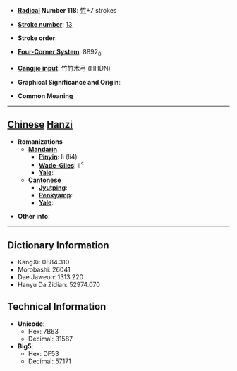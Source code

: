 * '''[[Wiktionary:Chinese radical index| Radical]] Number 118''': [[Wiktionary:Chinese radical index 竹|竹]]+7 strokes

* '''[[Wiktionary:Chinese total strokes index|Stroke number]]''': [[Wiktionary:Chinese total strokes index 13|13]]

* '''Stroke order''': 

* '''[[Wiktionary:Chinese four corner index|Four-Corner System]]''': 8892<sub>0</sub>

* '''[[Wiktionary:Chinese Cangjie index|Cangjie input]]''': 竹竹木弓 (HHDN)

* '''Graphical Significance and Origin''': 

* '''Common Meaning'''

----

== [[Chinese]] [[Hanzi]] ==

* '''Romanizations'''
** '''[[Mandarin]]'''
*** '''[[Pinyin]]''': lì (li4)
*** '''[[Wade-Giles]]''': li<sup>4</sup>
*** '''[[Yale]]''': 
** '''[[Cantonese]]'''
*** '''[[Jyutping]]''':
*** '''[[Penkyamp]]''': 
*** '''[[Yale]]''': 

* '''Other info''': 

----

== Dictionary Information ==

* KangXi: 0884.310
* Morobashi: 26041
* Dae Jaweon: 1313.220
* Hanyu Da Zidian: 52974.070

== Technical Information ==

* '''Unicode''':
** Hex: 7B63
** Decimal: 31587
* '''Big5''':
** Hex: DF53
** Decimal: 57171